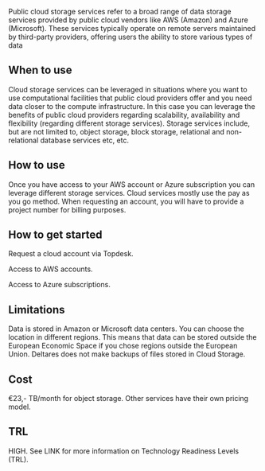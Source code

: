 Public cloud storage services refer to a broad range of data storage services provided by public cloud vendors like AWS (Amazon) and Azure (Microsoft). These services typically operate on remote servers maintained by third-party providers, offering users the ability to store various types of data

## When to use

Cloud storage services can be leveraged in situations where you want to use computational facilities that public cloud providers offer and you need data closer to the compute infrastructure. In this case you can leverage the benefits of public cloud providers regarding scalability, availability and flexibility (regarding different storage services). Storage services include, but are not limited to, object storage, block storage, relational and non-relational database services etc, etc.

## How to use

Once you have access to your AWS account or Azure subscription you can leverage different storage services. Cloud services mostly use the pay as you go method. When requesting an account, you will have to provide a project number for billing purposes.

## How to get started

Request a cloud account via Topdesk.

Access to AWS accounts. 

Access to Azure subscriptions.

## Limitations

Data is stored in Amazon or Microsoft data centers. You can choose the location in different regions. This means that data can be stored outside the European Economic Space if you chose regions outside the European Union. Deltares does not make backups of files stored in Cloud Storage.

## Cost

€23,- TB/month for object storage. Other services have their own pricing model.

## TRL

HIGH. See LINK for more information on Technology Readiness Levels (TRL).
